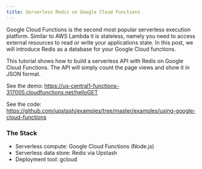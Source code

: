 ```yaml
---
title: Serverless Redis on Google Cloud Functions
---
```


Google Cloud Functions is the second most popular serverless execution platform.
Similar to AWS Lambda it is stateless, namely you need to access external
resources to read or write your applications state. In this post, we will
introduce Redis as a database for your Google Cloud functions.

This tutorial shows how to build a serverless API with Redis on Google Cloud
Functions. The API will simply count the page views and show it in JSON format.

See the demo: https://us-central1-functions-317005.cloudfunctions.net/helloGET

See the code:
https://github.com/upstash/examples/tree/master/examples/using-google-cloud-functions

### The Stack

- Serverless compute: Google Cloud Functions (Node.js)
- Serverless data store: Redis via Upstash
- Deployment tool: gcloud

<Snippet file="redis/getstarted_google_cloud_functions.mdx" />
